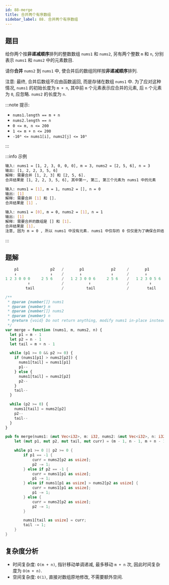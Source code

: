 ```yaml
---
id: 88-merge
title: 合并两个有序数组
sidebar_label: 88. 合并两个有序数组
---
```


## 题目

给你两个按**非递减顺序**排列的整数数组 `nums1` 和 `nums2`, 另有两个整数 `m` 和 `n`, 分别表示 `nums1` 和 `nums2` 中的元素数目.

请你**合并** `nums2` 到 `nums1` 中, 使合并后的数组同样按**非递减顺序**排列.

注意: 最终, 合并后数组不应由函数返回, 而是存储在数组 `nums1` 中. 为了应对这种情况, `nums1` 的初始长度为 `m + n`, 其中前 `m` 个元素表示应合并的元素, 后 `n` 个元素为 `0`, 应忽略. `nums2` 的长度为 `n`.

:::note 提示:

- `nums1.length == m + n`
- `nums2.length == n`
- `0 <= m, n <= 200`
- `1 <= m + n <= 200`
- `-10⁹ <= nums1[i], nums2[j] <= 10⁹`

:::

:::info 示例

```bash
输入: nums1 = [1, 2, 3, 0, 0, 0], m = 3, nums2 = [2, 5, 6], n = 3
输出: [1, 2, 2, 3, 5, 6]
解释: 需要合并 [1, 2, 3] 和 [2, 5, 6].
合并结果是 [1, 2, 2, 3, 5, 6], 其中第一, 第二, 第三个元素为 nums1 中的元素
```

```bash
输入: nums1 = [1], m = 1, nums2 = [], n = 0
输出: [1]
解释: 需要合并 [1] 和 [].
合并结果是 [1] .
```

```bash
输入: nums1 = [0], m = 0, nums2 = [1], n = 1
输出: [1]
解释: 需要合并的数组是 [] 和 [1].
合并结果是 [1].
注意, 因为 m = 0 , 所以 nums1 中没有元素. nums1 中仅存的 0 仅仅是为了确保合并结果可以顺利存放到 nums1 中.
```

:::

## 题解

```ts
    p1              p2   /       p1            p2     /       p1          p2      /      p1            p2      /     p1          p2
    ↓               ↓    /       ↓             ↓      /       ↓           ↓       /      ↓             ↓       /      ↓           ↓
1 2 3 0 0 0     2 5 6    /   1 2 3 0 0 6     2 5 6    /   1 2 3 0 5 6     2 5 6   /    1 2 3 3 5 6     2 5 6   /    1 2 2 3 5 6     2 5 6
          ↑              /           ↑                /         ↑                 /        ↑                   /      ↑
         tail            /          tail              /        tail               /       tail                 /     tail
```


<Tabs>
  <TabItem value="JavaScript" label="JavaScript" default>

```ts
/**
 * @param {number[]} nums1
 * @param {number} m
 * @param {number[]} nums2
 * @param {number} n
 * @return {void} Do not return anything, modify nums1 in-place instead.
 */
var merge = function (nums1, m, nums2, n) {
  let p1 = m - 1
  let p2 = n - 1
  let tail = m + n - 1

  while (p1 >= 0 && p2 >= 0) {
    if (nums1[p1] > nums2[p2]) {
      nums1[tail] = nums1[p1]
      p1--
    } else {
      nums1[tail] = nums2[p2]
      p2--
    }
    tail--
  }

  while (p2 >= 0) {
    nums1[tail] = nums2[p2]
    p2--
    tail--
  }
}
```

</TabItem>
<TabItem value="Rust" label="Rust">

```rust
pub fn merge(nums1: &mut Vec<i32>, m: i32, nums2: &mut Vec<i32>, n: i32) {
    let (mut p1, mut p2, mut tail, mut curr) = (m - 1, n - 1, m + n - 1, 0);

    while p1 >= 0 || p2 >= 0 {
        if p1 == -1 {
            curr = nums2[p2 as usize];
            p2 -= 1;
        } else if p2 == -1 {
            curr = nums1[p1 as usize];
            p1 -= 1;
        } else if nums1[p1 as usize] > nums2[p2 as usize] {
            curr = nums1[p1 as usize];
            p1 -= 1;
        } else {
            curr = nums2[p2 as usize];
            p2 -= 1;
        }

        nums1[tail as usize] = curr;
        tail -= 1;
    }
}
```

</TabItem>
</Tabs>

## 复杂度分析

- 时间复杂度: `O(m + n)`, 指针移动单调递减, 最多移动 `m + n` 次, 因此时间复杂度为 `O(m + n)`.
- 空间复杂度: `O(1)`, 直接对数组原地修改, 不需要额外空间.
